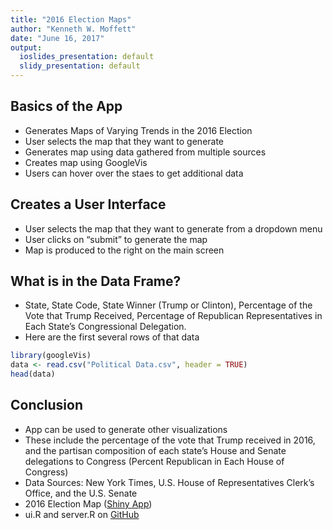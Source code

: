 ```yaml
---
title: "2016 Election Maps"
author: "Kenneth W. Moffett"
date: "June 16, 2017"
output:
  ioslides_presentation: default
  slidy_presentation: default
---
```

## Basics of the App

- Generates Maps of Varying Trends in the 2016 Election
- User selects the map that they want to generate
- Generates map using data gathered from multiple sources
- Creates map using GoogleVis
- Users can hover over the staes to get additional data

## Creates a User Interface

- User selects the map that they want to generate from a dropdown menu
- User clicks on "submit" to generate the map
- Map is produced to the right on the main screen

## What is in the Data Frame?

 - State, State Code, State Winner (Trump or Clinton), Percentage of the Vote that Trump Received, Percentage of Republican Representatives in Each State's Congressional Delegation.
 - Here are the first several rows of that data
 
```r
library(googleVis)
data <- read.csv("Political Data.csv", header = TRUE)
head(data)
```

## Conclusion

- App can be used to generate other visualizations
- These include the percentage of the vote that Trump received in 2016, and the partisan composition of each state's House and Senate delegations to Congress (Percent Republican in Each House of Congress)
- Data Sources: New York Times, U.S. House of Representatives Clerk's Office, and the U.S. Senate
- 2016 Election Map (<a href = "https://kwmoffett.shinyapps.io/politicalmap/">Shiny App</a>)
- ui.R and server.R on <a href = "https://github.com/kwmoffett/shinyapp/">GitHub</a>